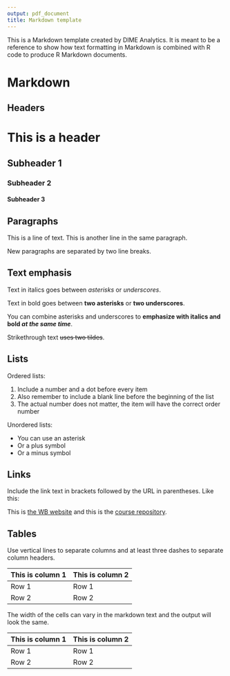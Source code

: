 ```yaml
---
output: pdf_document
title: Markdown template
---
```


This is a Markdown template created by DIME Analytics.
It is meant to be a reference to show how text formatting in Markdown is combined with R code to produce R Markdown documents.

# Markdown

##  Headers

# This is a header
## Subheader 1
### Subheader 2
#### Subheader 3

## Paragraphs

This is a line of text.
This is another line in the same paragraph.

New paragraphs are separated by two line breaks.

## Text emphasis

Text in italics goes between *asterisks* or _underscores_.

Text in bold goes between **two asterisks** or __two underscores__.

You can combine asterisks and underscores to **emphasize with italics and bold _at the same time_**.

Strikethrough text ~~uses two tildes~~.

## Lists

Ordered lists:

1. Include a number and a dot before every item
2. Also remember to include a blank line before the beginning of the list
1. The actual number does not matter, the item will have the correct order number

Unordered lists:

* You can use an asterisk
+ Or a plus symbol
- Or a minus symbol

## Links

Include the link text in brackets followed by the URL in parentheses.
Like this:

This is [the WB website](https://www.worldbank.org) and this is the [course repository](https://osf.io/86g3b).

## Tables

Use vertical lines to separate columns and at least three dashes to separate column headers.

|This is column 1|This is column 2|
|----------------|----------------|
|Row 1           |Row 1           |
|Row 2           |Row 2           |

The width of the cells can vary in the markdown text and the output will look the same.

|This is column 1    |This is column 2|
|---|-----------|
|Row 1   |Row 1     |
|Row 2      |Row 2|
